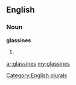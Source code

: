 ==English==

===Noun===
'''glassines'''

# {{plural of|[[glassine]]}}

[[Category:English plurals]]

[[ar:glassines]]
[[my:glassines]]